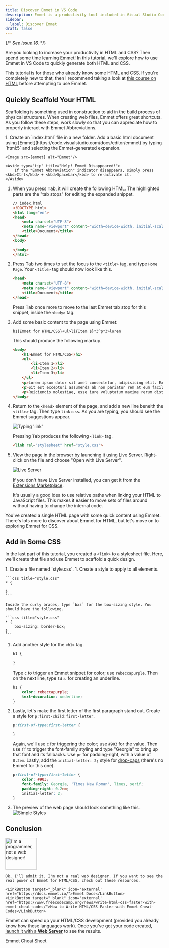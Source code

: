 ```yaml
---
title: Discover Emmet in VS Code
description: Emmet is a productivity tool included in Visual Studio Code. With emmet, you can use code snippets to quickly generate HTML and CSS.
sidebar:
  label: Discover Emmet
draft: false
---
```



{/* *See [issue 16](https://github.com/dgilleland/CPSC-1520/issues/16).* */}


Are you looking to increase your productivity in HTML and CSS? Then spend some time learning Emmet! In this tutorial, we'll explore how to use Emmet in VS Code to quickly generate both HTML and CSS.

<Aside type="caution" title="Don't know HTML/CSS?">
    This tutorial is for those who already know some HTML and CSS. If you're completely new to that, then I recommend taking a look at <a target="_blank" href="https://developer.mozilla.org/en-US/curriculum/core/semantic-html/">this course on HTML</a> before attempting to use Emmet.
</Aside>

## Quickly Scaffold Your HTML

Scaffolding is something used in construction to aid in the build process of physical structures. When creating web files, Emmet offers great shortcuts. As you follow these steps, work slowly so that you can appreciate how to properly interact with Emmet Abbreviations.

<Steps>
1. Create an `index.html` file in a new folder. Add a basic html document using [Emmet](https://code.visualstudio.com/docs/editor/emmet) by typing `html:5` and selecting the Emmet-generated expansion.

    <Image src={emmet} alt="Emmet"/>

    <Aside type="tip" title="Help! Emmet Disappeared!">
        If the "Emmet Abbreviation" indicator disappears, simply press <kbd>Ctrl</kbd> + <kbd>Spacebar</kbd> to re-activate it.
    </Aside>

1.  When you press <kbd>Tab</kbd>, it will create the following HTML. The highlighted parts are the "tab stops" for editing the expanded snippet. 

    ```html "device-width" "1.0" "Document" wrap
    // index.html
    <!DOCTYPE html>
    <html lang="en">
    <head>
        <meta charset="UTF-8">
        <meta name="viewport" content="width=device-width, initial-scale=1.0">
        <title>Document</title>
    </head>
    <body>
        
    </body>
    </html>
    ```

1. Press <kbd>Tab</kbd> two times to set the focus to the `<title>` tag, and type `Home Page`. Your `<title>` tag should now look like this.

    ```html wrap title="index.html" {4}
    <head>
        <meta charset="UTF-8">
        <meta name="viewport" content="width=device-width, initial-scale=1.0">
        <title>Document</title>
    </head>
    ```

    Press <kbd>Tab</kbd> once more to move to the last Emmet tab stop for this snippet, inside the `<body>` tag.
1. Add some basic content to the page using Emmet:

    ```
    h1{Emmet for HTML/CSS}+ul>li{Item $}*3^p*3>lorem
    ```

    This should produce the following markup.

    ```html wrap title="index.html" {2-10}
    <body>
        <h1>Emmet for HTML/CSS</h1>
        <ul>
            <li>Item 1</li>
            <li>Item 2</li>
            <li>Item 3</li>
        </ul>
        <p>Lorem ipsum dolor sit amet consectetur, adipisicing elit. Explicabo maiores facere eaque praesentium exercitationem obcaecati alias rerum architecto, omnis possimus dolorem amet sint laborum dolore minima fugiat quaerat placeat nostrum.</p>
        <p>Sit est excepturi assumenda ab non pariatur rem at eum facilis, eos ad dolore odio. Quasi minima harum debitis magni quas error blanditiis quo corrupti neque a est, atque sed.</p>
        <p>Reiciendis molestiae, esse iure voluptatum maxime rerum distinctio dolorem soluta ducimus molestias ex exercitationem doloribus aliquid? Qui aliquid sit minus natus debitis assumenda quae voluptate architecto, facere vero ducimus sint!</p>
    </body>
    ```

1. Return to the `<head>` element of the page, and add a new line beneith the `<title>` tag. Then type `link:css`. As you are typing, you should see the Emmet suggestions appear.

    <Image src={linkCss} alt="Typing 'link'"/>

    Pressing <kbd>Tab</kbd> produces the following `<link>` tag.

    ```html title="index.html" "style."
    <link rel="stylesheet" href="style.css">
    ```

1. View the page in the browser by launching it using Live Server. Right-click on the file and choose "Open with Live Server".

    <Image src={liveServer} alt="Live Server"/>

    If you don't have Live Server installed, you can get it from the <a target="_blank" href="https://marketplace.visualstudio.com/items?itemName=ritwickdey.LiveServer">Extensions Marketplace</a>.

    <Aside type="tip">
      It's usually a good idea to use relative paths when linking your HTML to JavaScript files. This makes it easier to move sets of files around without having to change the internal code.
    </Aside>
</Steps>

You've created a single HTML page with some quick content using Emmet. There's lots more to discover about Emmet for HTML, but let's move on to exploring Emmet for CSS.

## Add in Some CSS

In the last part of this tutorial, you created a `<link>` to a stylesheet file. Here, we'll create that file and use Emmet to scaffold a quick design.

<Steps>
1. Create a file named `style.css`.
1. Create a style to apply to all elements.

    ```css title="style.css"
    * {

    }
    ```

    Inside the curly braces, type `bxz` for the box-sizing style. You should have the following.

    ```css title="style.css"
    * {
        box-sizing: border-box;
    }
    ```

1. Add another style for the `<h1>` tag.

    ```css title="style.css"
    h1 {

    }
    ```

    Type `c` to trigger an Emmet snippet for color; use `rebeccapurple`. Then on the next line, type `td:u` for creating an underline.

    ```css title="style.css"
    h1 {
        color: rebeccapurple;
        text-decoration: underline;
    }
    ```

1. Lastly, let's make the first letter of the first paragraph stand out. Create a style for `p:first-child:first-letter`.

    ```css title="style.css"
    p:first-of-type:first-letter {

    }
    ```

    Again, we'll use `c` for triggering the color; use `#903` for the value. Then use `ff` to trigger the font-family styling and type "Georgia" to bring up that font and its fallbacks. Use `pr` for padding-right, with a value of `0.2em`. Lastly, add the `initial-letter: 2;` style for <a target="_blank" href="https://css-tricks.com/snippets/css/drop-caps/">drop-caps</a> (there's no Emmet for this one).

    ```css title="style.css"
    p:first-of-type:first-letter {
        color: #903;
        font-family: Georgia, 'Times New Roman', Times, serif;
        padding-right: 0.2em;
        initial-letter: 2;
    }
    ```

1. The preview of the web page should look something like this.
    <Image src={preview} alt="Simple Styles"/>
</Steps>

## Conclusion

<Aside title="Damn it, Jim!">
    <Image src={stoneTrek} alt="I'm a programmer, not a web designer!" class="float-end ml-3" width="100"/>

    Ok, I'll admit it. I'm not a real web designer. If you want to see the real power of Emmet for HTML/CSS, check out these resources.

    <LinkButton target="_blank" icon='external' href="https://docs.emmet.io/">Emmet Docs</LinkButton>
    <LinkButton target="_blank" icon='external' href="https://www.freecodecamp.org/news/write-html-css-faster-with-emmet-cheat-codes/">How to Write HTML/CSS Faster with Emmet Cheat-Codes</LinkButton>
</Aside>

Emmet can speed up your HTML/CSS development (provided you already know how those languages work). Once you've got your code created, [launch it with a **Web Server**](/CPSC-1520/guides/0040/) to see the results.

<LinkButton target="_blank" icon='external' href="https://docs.emmet.io/cheat-sheet/">Emmet Cheat Sheet</LinkButton>
